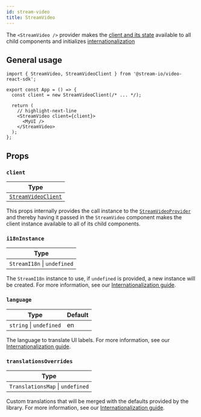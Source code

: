 ```yaml
---
id: stream-video
title: StreamVideo
---
```


The `<StreamVideo />` provider makes the [client and its state](../../../guides/call-and-participant-state) available to all child components and initializes [internationalization](../../../advanced/i18n/)

## General usage

```tsx
import { StreamVideo, StreamVideoClient } from '@stream-io/video-react-sdk';

export const App = () => {
  const client = new StreamVideoClient(/* ... */);

  return (
    // highlight-next-line
    <StreamVideo client={client}>
      <MyUI />
    </StreamVideo>
  );
};
```

## Props

### `client`

| Type                                                                                                                       |
|----------------------------------------------------------------------------------------------------------------------------|
| [`StreamVideoClient`](https://github.com/GetStream/stream-video-js/blob/main/packages/client/src/StreamVideoClient.ts#L36) |


This props internally provides the call instance to the [`StreamVideoProvider`](https://github.com/GetStream/stream-video-js/blob/main/packages/react-bindings/src/contexts/StreamVideoContext.tsx#L26) and thereby having it passed in the `StreamVideo` component makes the client instance available to all of its child components.

### `i18nInstance`

| Type                        |
|-----------------------------|
| `StreamI18n` \| `undefined` |

The `StreamI18n` instance to use, if `undefined` is provided, a new instance will be created. For more information, see our [Internationalization guide](../../../advanced/i18n/).

### `language`

| Type                    | Default |
| ----------------------- | ------- |
| `string` \| `undefined` | en      |

The language to translate UI labels. For more information, see our [Internationalization guide](../../../advanced/i18n/).

### `translationsOverrides`

| Type                             |
| -------------------------------- |
| `TranslationsMap` \| `undefined` |

Custom translations that will be merged with the defaults provided by the library. For more information, see our [Internationalization guide](../../../advanced/i18n/).
